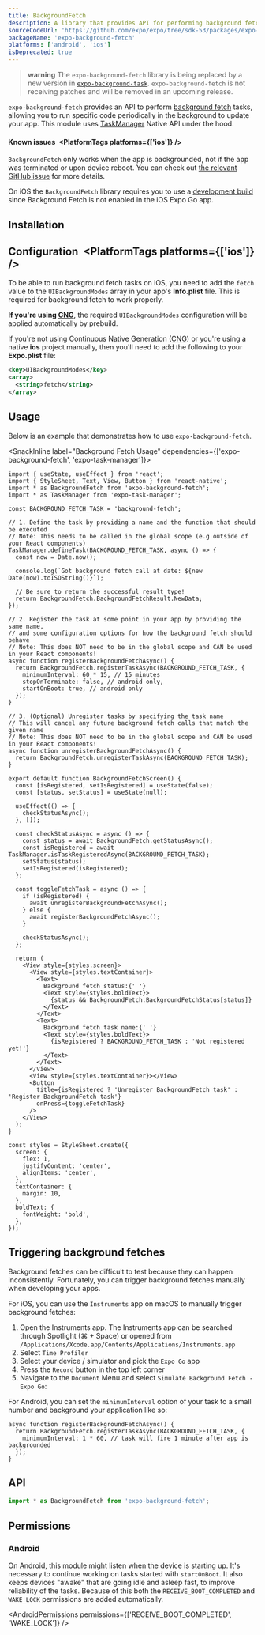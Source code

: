 ```yaml
---
title: BackgroundFetch
description: A library that provides API for performing background fetch tasks.
sourceCodeUrl: 'https://github.com/expo/expo/tree/sdk-53/packages/expo-background-fetch'
packageName: 'expo-background-fetch'
platforms: ['android', 'ios']
isDeprecated: true
---
```



> **warning** The `expo-background-fetch` library is being replaced by a new version in [`expo-background-task`](background-task.mdx). `expo-background-fetch` is not receiving patches and will be removed in an upcoming release.

`expo-background-fetch` provides an API to perform [background fetch](https://developer.apple.com/documentation/uikit/core_app/managing_your_app_s_life_cycle/preparing_your_app_to_run_in_the_background/updating_your_app_with_background_app_refresh) tasks, allowing you to run specific code periodically in the background to update your app. This module uses [TaskManager](task-manager.mdx) Native API under the hood.

#### Known issues&ensp;<PlatformTags platforms={['ios']} />

`BackgroundFetch` only works when the app is backgrounded, not if the app was terminated or upon device reboot. You can check out [the relevant GitHub issue](https://github.com/expo/expo/issues/3582) for more details.

On iOS the `BackgroundFetch` library requires you to use a [development build](/develop/development-builds/introduction/) since Background Fetch is not enabled in the iOS Expo Go app.

## Installation

<APIInstallSection />

## Configuration&ensp;<PlatformTags platforms={['ios']} />

To be able to run background fetch tasks on iOS, you need to add the `fetch` value to the `UIBackgroundModes` array in your app's **Info.plist** file. This is required for background fetch to work properly.

**If you're using [CNG](/workflow/continuous-native-generation/)**, the required `UIBackgroundModes` configuration will be applied automatically by prebuild.

<Collapsible summary="Configure UIBackgroundModes manually on iOS">

If you're not using Continuous Native Generation ([CNG](/workflow/continuous-native-generation/)) or you're using a native **ios** project manually, then you'll need to add the following to your **Expo.plist** file:

```xml ios/project-name/Supporting/Expo.plist
<key>UIBackgroundModes</key>
<array>
  <string>fetch</string>
</array>
```

</Collapsible>

## Usage

Below is an example that demonstrates how to use `expo-background-fetch`.

<SnackInline label="Background Fetch Usage" dependencies={['expo-background-fetch', 'expo-task-manager']}>

```tsx
import { useState, useEffect } from 'react';
import { StyleSheet, Text, View, Button } from 'react-native';
import * as BackgroundFetch from 'expo-background-fetch';
import * as TaskManager from 'expo-task-manager';

const BACKGROUND_FETCH_TASK = 'background-fetch';

// 1. Define the task by providing a name and the function that should be executed
// Note: This needs to be called in the global scope (e.g outside of your React components)
TaskManager.defineTask(BACKGROUND_FETCH_TASK, async () => {
  const now = Date.now();

  console.log(`Got background fetch call at date: ${new Date(now).toISOString()}`);

  // Be sure to return the successful result type!
  return BackgroundFetch.BackgroundFetchResult.NewData;
});

// 2. Register the task at some point in your app by providing the same name,
// and some configuration options for how the background fetch should behave
// Note: This does NOT need to be in the global scope and CAN be used in your React components!
async function registerBackgroundFetchAsync() {
  return BackgroundFetch.registerTaskAsync(BACKGROUND_FETCH_TASK, {
    minimumInterval: 60 * 15, // 15 minutes
    stopOnTerminate: false, // android only,
    startOnBoot: true, // android only
  });
}

// 3. (Optional) Unregister tasks by specifying the task name
// This will cancel any future background fetch calls that match the given name
// Note: This does NOT need to be in the global scope and CAN be used in your React components!
async function unregisterBackgroundFetchAsync() {
  return BackgroundFetch.unregisterTaskAsync(BACKGROUND_FETCH_TASK);
}

export default function BackgroundFetchScreen() {
  const [isRegistered, setIsRegistered] = useState(false);
  const [status, setStatus] = useState(null);

  useEffect(() => {
    checkStatusAsync();
  }, []);

  const checkStatusAsync = async () => {
    const status = await BackgroundFetch.getStatusAsync();
    const isRegistered = await TaskManager.isTaskRegisteredAsync(BACKGROUND_FETCH_TASK);
    setStatus(status);
    setIsRegistered(isRegistered);
  };

  const toggleFetchTask = async () => {
    if (isRegistered) {
      await unregisterBackgroundFetchAsync();
    } else {
      await registerBackgroundFetchAsync();
    }

    checkStatusAsync();
  };

  return (
    <View style={styles.screen}>
      <View style={styles.textContainer}>
        <Text>
          Background fetch status:{' '}
          <Text style={styles.boldText}>
            {status && BackgroundFetch.BackgroundFetchStatus[status]}
          </Text>
        </Text>
        <Text>
          Background fetch task name:{' '}
          <Text style={styles.boldText}>
            {isRegistered ? BACKGROUND_FETCH_TASK : 'Not registered yet!'}
          </Text>
        </Text>
      </View>
      <View style={styles.textContainer}></View>
      <Button
        title={isRegistered ? 'Unregister BackgroundFetch task' : 'Register BackgroundFetch task'}
        onPress={toggleFetchTask}
      />
    </View>
  );
}

const styles = StyleSheet.create({
  screen: {
    flex: 1,
    justifyContent: 'center',
    alignItems: 'center',
  },
  textContainer: {
    margin: 10,
  },
  boldText: {
    fontWeight: 'bold',
  },
});
```

</SnackInline>

## Triggering background fetches

Background fetches can be difficult to test because they can happen inconsistently. Fortunately, you can trigger background fetches manually when developing your apps.

For iOS, you can use the `Instruments` app on macOS to manually trigger background fetches:

1. Open the Instruments app. The Instruments app can be searched through Spotlight (⌘ + Space) or opened from `/Applications/Xcode.app/Contents/Applications/Instruments.app`
2. Select `Time Profiler`
3. Select your device / simulator and pick the `Expo Go` app
4. Press the `Record` button in the top left corner
5. Navigate to the `Document` Menu and select `Simulate Background Fetch - Expo Go`:

<ContentSpotlight
  alt="Xcode Menu with Simulate Background Fetch option"
  src="/static/images/simulate-background-fetch-instruments.png"
/>

For Android, you can set the `minimumInterval` option of your task to a small number and background your application like so:

```tsx
async function registerBackgroundFetchAsync() {
  return BackgroundFetch.registerTaskAsync(BACKGROUND_FETCH_TASK, {
    minimumInterval: 1 * 60, // task will fire 1 minute after app is backgrounded
  });
}
```

## API

```js
import * as BackgroundFetch from 'expo-background-fetch';
```

<APISection packageName="expo-background-fetch" apiName="BackgroundFetch" />

## Permissions

### Android

On Android, this module might listen when the device is starting up. It's necessary to continue working on tasks started with `startOnBoot`. It also keeps devices "awake" that are going idle and asleep fast, to improve reliability of the tasks. Because of this both the `RECEIVE_BOOT_COMPLETED` and `WAKE_LOCK` permissions are added automatically.

<AndroidPermissions permissions={['RECEIVE_BOOT_COMPLETED', 'WAKE_LOCK']} />
